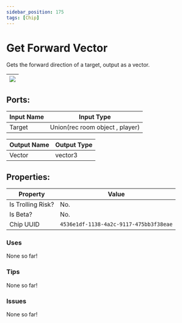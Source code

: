 ```yaml
---
sidebar_position: 175
tags: [Chip]
---
```


# Get Forward Vector


Gets the forward direction of a target, output as a vector.

| ![](https://images-ext-2.discordapp.net/external/MPmIaQzlEPmgGWlgi-WxBBXt0Bjv_zWPkg1y1f_sy3s/https/www.recroomcircuits.com/image/circuit/absolute-value?width=206&height=108) |
|-----|

## Ports:

| Input Name | Input Type |
|-----------|-----------|
| Target | Union(rec room object , player) |

| Output Name | Output Type |
|-----------|-----------|
| Vector | vector3 |

## Properties:

| Property  | Value |
|-------------------|-----------|
| Is Trolling Risk? | No. |
| Is Beta? | No. |
| Chip UUID | `4536e1df-1138-4a2c-9117-475bb3f38eae` |

### Uses

None so far!

### Tips

None so far!

### Issues

None so far!
